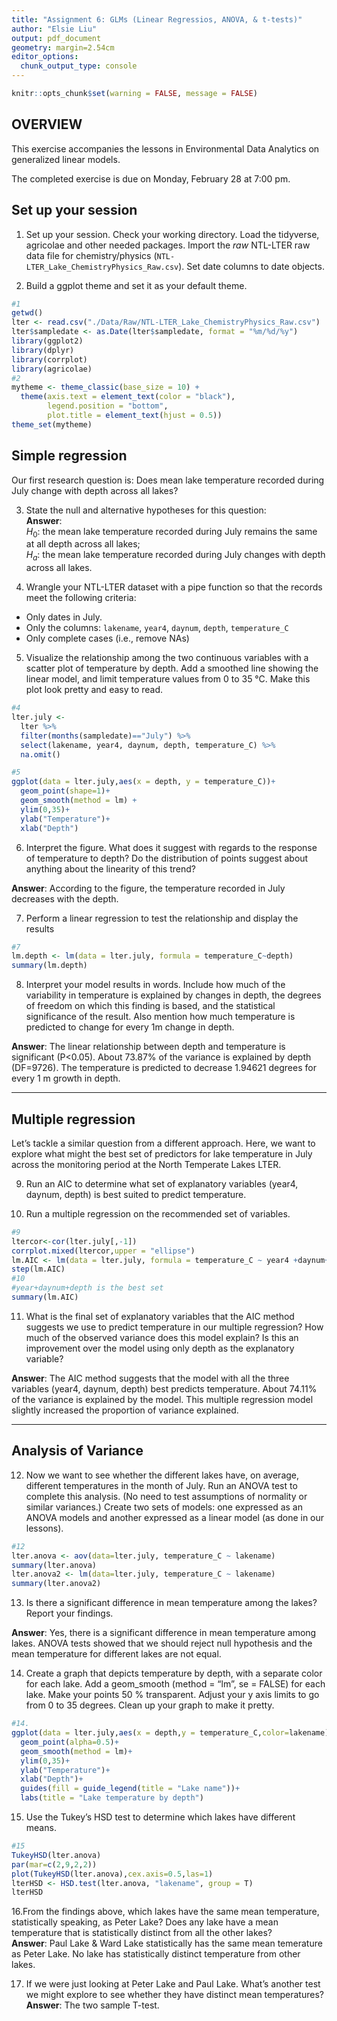 ```yaml
---
title: "Assignment 6: GLMs (Linear Regressios, ANOVA, & t-tests)"
author: "Elsie Liu"
output: pdf_document
geometry: margin=2.54cm
editor_options: 
  chunk_output_type: console
---
```

```r
knitr::opts_chunk$set(warning = FALSE, message = FALSE) 
```

## OVERVIEW

This exercise accompanies the lessons in Environmental Data Analytics on generalized linear models. 

The completed exercise is due on Monday, February 28 at 7:00 pm.

## Set up your session 
1. Set up your session. Check your working directory. Load the tidyverse, agricolae and other needed packages. Import the *raw* NTL-LTER raw data file for chemistry/physics (`NTL-LTER_Lake_ChemistryPhysics_Raw.csv`). Set date columns to date objects.

2. Build a ggplot theme and set it as your default theme.

```r
#1
getwd()
lter <- read.csv("./Data/Raw/NTL-LTER_Lake_ChemistryPhysics_Raw.csv")
lter$sampledate <- as.Date(lter$sampledate, format = "%m/%d/%y")
library(ggplot2)
library(dplyr)
library(corrplot)
library(agricolae)
#2
mytheme <- theme_classic(base_size = 10) +
  theme(axis.text = element_text(color = "black"), 
        legend.position = "bottom",
        plot.title = element_text(hjust = 0.5))
theme_set(mytheme)

```

## Simple regression
Our first research question is: Does mean lake temperature recorded during July change with depth across all lakes?   

3. State the null and alternative hypotheses for this question:   
**Answer**:   
$H_0$: the mean lake temperature recorded during July remains the same at all depth across all lakes;   
$H_a$: the mean lake temperature recorded during July changes with depth across all lakes.   


4.  Wrangle your NTL-LTER dataset with a pipe function so that the records meet the following criteria: 
 * Only dates in July. 
 * Only the columns: `lakename`, `year4`, `daynum`, `depth`, `temperature_C`
 * Only complete cases (i.e., remove NAs)

5. Visualize the relationship among the two continuous variables with a scatter plot of temperature by depth. Add a smoothed line showing the linear model, and limit temperature values from 0 to 35 °C. Make this plot look pretty and easy to read.

```r
#4
lter.july <- 
  lter %>%
  filter(months(sampledate)=="July") %>%
  select(lakename, year4, daynum, depth, temperature_C) %>%
  na.omit()

#5
ggplot(data = lter.july,aes(x = depth, y = temperature_C))+
  geom_point(shape=1)+
  geom_smooth(method = lm) +
  ylim(0,35)+
  ylab("Temperature")+
  xlab("Depth")

```


6. Interpret the figure. What does it suggest with regards to the response of temperature to depth? Do the distribution of points suggest about anything about the linearity of this trend?   

**Answer**: According to the figure, the temperature recorded in July decreases with the depth.   


7. Perform a linear regression to test the relationship and display the results

```r
#7
lm.depth <- lm(data = lter.july, formula = temperature_C~depth)
summary(lm.depth)
```


8. Interpret your model results in words. Include how much of the variability in temperature is explained by changes in depth, the degrees of freedom on which this finding is based, and the statistical significance of the result. Also mention how much temperature is predicted to change for every 1m change in depth.     

**Answer**: The linear relationship between depth and temperature is significant (P<0.05). About 73.87% of the variance is explained by depth (DF=9726). The temperature is predicted to decrease 1.94621 degrees for every 1 m growth in depth.


---

## Multiple regression
Let's tackle a similar question from a different approach. Here, we want to explore what might the best set of predictors for lake temperature in July across the monitoring period at the North Temperate Lakes LTER. 

9. Run an AIC to determine what set of explanatory variables (year4, daynum, depth) is best suited to predict temperature.

10. Run a multiple regression on the recommended set of variables. 

```r
#9
ltercor<-cor(lter.july[,-1])
corrplot.mixed(ltercor,upper = "ellipse")
lm.AIC <- lm(data = lter.july, formula = temperature_C ~ year4 +daynum+depth)
step(lm.AIC)
#10
#year+daynum+depth is the best set
summary(lm.AIC)

```

11. What is the final set of explanatory variables that the AIC method suggests we use to predict temperature in our multiple regression? How much of the observed variance does this model explain? Is this an improvement over the model using only depth as the explanatory variable?   

**Answer**: The AIC method suggests that the model with all the three variables (year4, daynum, depth) best predicts temperature. About 74.11% of the variance is explained by the model. This multiple regression model slightly increased the proportion of variance explained.

---
## Analysis of Variance

12. Now we want to see whether the different lakes have, on average, different temperatures in the month of July. Run an ANOVA test to complete this analysis. (No need to test assumptions of normality or similar variances.) Create two sets of models: one expressed as an ANOVA models and another expressed as a linear model (as done in our lessons).

```r
#12
lter.anova <- aov(data=lter.july, temperature_C ~ lakename)
summary(lter.anova)
lter.anova2 <- lm(data=lter.july, temperature_C ~ lakename)
summary(lter.anova2)
```

13. Is there a significant difference in mean temperature among the lakes? Report your findings.    

**Answer**: Yes, there is a significant difference in mean temperature among lakes. ANOVA tests showed that we should reject null hypothesis and the mean temperature for different lakes are not equal.

14. Create a graph that depicts temperature by depth, with a separate color for each lake. Add a geom_smooth (method = "lm", se = FALSE) for each lake. Make your points 50 % transparent. Adjust your y axis limits to go from 0 to 35 degrees. Clean up your graph to make it pretty. 

```r
#14.
ggplot(data = lter.july,aes(x = depth,y = temperature_C,color=lakename))+
  geom_point(alpha=0.5)+
  geom_smooth(method = lm)+
  ylim(0,35)+
  ylab("Temperature")+
  xlab("Depth")+
  guides(fill = guide_legend(title = "Lake name"))+
  labs(title = "Lake temperature by depth")
```

15. Use the Tukey's HSD test to determine which lakes have different means.

```r
#15
TukeyHSD(lter.anova)
par(mar=c(2,9,2,2))
plot(TukeyHSD(lter.anova),cex.axis=0.5,las=1)
lterHSD <- HSD.test(lter.anova, "lakename", group = T)
lterHSD
```

16.From the findings above, which lakes have the same mean temperature, statistically speaking, as Peter Lake? Does any lake have a mean temperature that is statistically distinct from all the other lakes?    
**Answer**: Paul Lake & Ward Lake statistically has the same mean temerature as Peter Lake. No lake has statistically distinct temperature from other lakes.    
    
17. If we were just looking at Peter Lake and Paul Lake. What's another test we might explore to see whether they have distinct mean temperatures?             
**Answer**: The two sample T-test.
